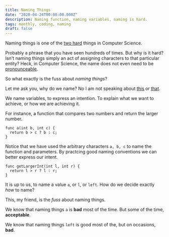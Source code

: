 ```yaml
---
title: Naming Things
date: "2020-04-24T00:00:00.000Z"
description: Naming function, naming variables, naming is hard.
tags: monthly, coding, naming
draft: false
---
```


Naming things is one of the [two hard](https://martinfowler.com/bliki/TwoHardThings.html)
things in Computer Science. 

Probably a phrase that you have seen hundreds of times. But why is it hard? Isn't naming
things simply an act of assigning characters to that particular entity? Heck, in Computer Science, 
the name does not even need to be [pronounceable](https://wiki.c2.com/?TrulyHorribleAcronyms).

So what exactly is the fuss about *naming things*?

Let me ask you, why do we name? No I am not speaking about
[this](https://www.newyorker.com/tech/annals-of-technology/the-power-of-names) or
[that](https://www.quora.com/Is-there-a-psychological-explanation-for-why-humans-name-things).

We name variables, to express an intention. To explain what we want to achieve, or how
we are achieving it.

For instance, a function that compares two numbers and return the larger number.
```
func a(int b, int c) {
  return b > c ? b : c;
}
```

Notice that we have used the arbitrary characters `a, b, c` to name the function and parameters.
By practcing good naming conventions we can better express our intent.

```
func getLargerInt(int l, int r) {
  return l > r ? l : r;
}
```

It is up to us, to name a value `a`, or `l`, or `left`. How do we decide exactly *how* to name?

This, my friend, is the *fuss* about naming things.

We know that naming things `a` is **bad** most of the time. But some of the time, **acceptable**.

We know that naming things `left` is good most of the, but on occasions, **bad**.